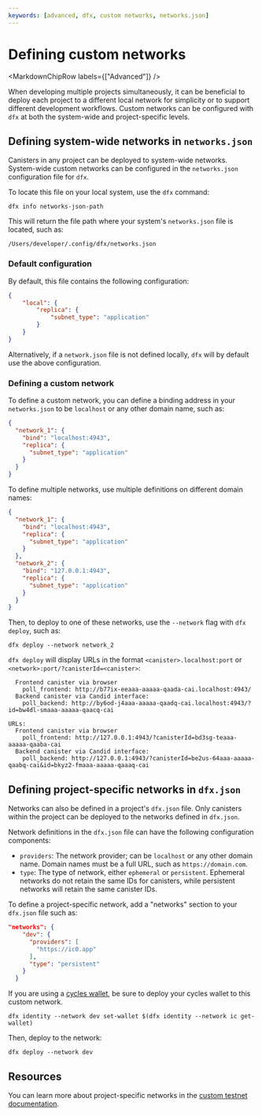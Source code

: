 ```yaml
---
keywords: [advanced, dfx, custom networks, networks.json]
---
```



# Defining custom networks

<MarkdownChipRow labels={["Advanced"]} />



When developing multiple projects simultaneously, it can be beneficial to deploy each project to a different local network for simplicity or to support different development workflows. Custom networks can be configured with `dfx` at both the system-wide and project-specific levels.

## Defining system-wide networks in `networks.json`

Canisters in any project can be deployed to system-wide networks. System-wide custom networks can be configured in the `networks.json` configuration file for `dfx`.

To locate this file on your local system, use the `dfx` command:

```
dfx info networks-json-path
```

This will return the file path where your system's `networks.json` file is located, such as:

```
/Users/developer/.config/dfx/networks.json
```

### Default configuration

By default, this file contains the following configuration:

```json
{
    "local": {
        "replica": {
            "subnet_type": "application"
        }
    }
}
```

Alternatively, if a `network.json` file is not defined locally, `dfx` will by default use the above configuration.

### Defining a custom network

To define a custom network, you can define a binding address in your `networks.json` to be `localhost` or any other domain name, such as:

```json
{
  "network_1": {
    "bind": "localhost:4943",
    "replica": {
      "subnet_type": "application"
    }
  }
}
```

To define multiple networks, use multiple definitions on different domain names:

```json
{
  "network_1": {
    "bind": "localhost:4943",
    "replica": {
      "subnet_type": "application"
    }
  },
  "network_2": {
    "bind": "127.0.0.1:4943",
    "replica": {
      "subnet_type": "application"
    }
  }
}
```

Then, to deploy to one of these networks, use the `--network` flag with `dfx deploy`, such as:

```
dfx deploy --network network_2
```

`dfx deploy` will display URLs in the format `<canister>.localhost:port` or `<network>:port/?canisterId=<canister>`:

```
  Frontend canister via browser
    poll_frontend: http://b77ix-eeaaa-aaaaa-qaada-cai.localhost:4943/
  Backend canister via Candid interface:
    poll_backend: http://by6od-j4aaa-aaaaa-qaadq-cai.localhost:4943/?id=bw4dl-smaaa-aaaaa-qaacq-cai
```

```
URLs:
  Frontend canister via browser
    poll_frontend: http://127.0.0.1:4943/?canisterId=bd3sg-teaaa-aaaaa-qaaba-cai
  Backend canister via Candid interface:
    poll_backend: http://127.0.0.1:4943/?canisterId=be2us-64aaa-aaaaa-qaabq-cai&id=bkyz2-fmaaa-aaaaa-qaaaq-cai
```

## Defining project-specific networks in `dfx.json`

Networks can also be defined in a project's `dfx.json` file. Only canisters within the project can be deployed to the networks defined in `dfx.json`.

Network definitions in the `dfx.json` file can have the following configuration components:

- `providers`: The network provider; can be `localhost` or any other domain name. Domain names must be a full URL, such as `https://domain.com`.
- `type`: The type of network, either `ephemeral` or `persistent`. Ephemeral networks do not retain the same IDs for canisters, while persistent networks will retain the same canister IDs.

To define a project-specific network, add a "networks" section to your `dfx.json` file such as:

```json
"networks": {
    "dev": {
      "providers": [
        "https://ic0.app"
      ],
      "type": "persistent"
    }
  }
```

If you are using a [cycles wallet](/docs/current/developer-docs/defi/cycles/cycles-wallet), be sure to deploy your cycles wallet to this custom network.

```
dfx identity --network dev set-wallet $(dfx identity --network ic get-wallet)
```

Then, deploy to the network:

```
dfx deploy --network dev
```

## Resources

You can learn more about project-specific networks in the [custom testnet documentation](/docs/current/developer-docs/smart-contracts/deploy/custom-testnets).
